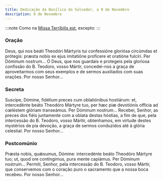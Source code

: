 ```yaml
---
title: Dedicação da Basílica do Salvador, a 9 de Novembro
description: 9 de Novembro
---
```


:::note
Como na [Missa Terríbilis est](/missal/comum/25dedicacaoigreja), excepto:
:::

### Oração

<div class="side-by-side not-content">
  <span>
    Deus, qui nos beáti Theodóri Mártyris tui confessióne gloriósa circúmdas et prótegis: præsta
    nobis ex ejus imitatióne profícere et oratióne fulcíri. Per Dóminum nostrum...
  </span>
  <span>
    Ó Deus, que nos guardais e protegeis pela gloriosa confissão do B. Teodoro, vosso Mártir,
    concedei-nos a graça de aproveitarmos com seus exemplos e de sermos auxiliados com suas orações.
    Por nosso Senhor...
  </span>
</div>

### Secreta

<div class="side-by-side not-content">
  <span>
    Suscipe, Dómine, fidélium preces cum oblatiónibus hostiárum: et, intercedénte beáto Theodóro
    Mártyre tuo, per hæc piæ devotiónis offícia ad cœléstem glóriam transeámus. Per Dóminum
    nostrum...
  </span>
  <span>
    Recebei, Senhor, as preces dos fiéis juntamente com a oblata destas hóstias, a fim de que, pela
    intercessão do B. Teodoro, vosso Mártir, obtenhamos, em virtude destes mystérios de pia devoção,
    a graça de sermos conduzidos até à glória celestial. Por nosso Senhor...
  </span>
</div>

### Postcomúnio

<div class="side-by-side not-content">
  <span>
    Præsta nobis, quǽsumus, Dómine: intercedénte beáto Theodóro Mártyre tuo; ut, quod ore
    contíngimus, pura mente capiámus. Per Dóminum nostrum...
  </span>
  <span>
    Permiti, Senhor, pela intercessão do B. Teodoro, vosso Mártir, que conservemos com o coração
    puro o sacramento que a nossa boca recebeu. Por nosso Senhor...
  </span>
</div>
